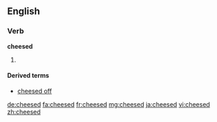 ==English==

===Verb===
'''cheesed'''
# {{en-past of|cheese}}

====Derived terms====
* [[cheesed off]]

[[de:cheesed]]
[[fa:cheesed]]
[[fr:cheesed]]
[[mg:cheesed]]
[[ja:cheesed]]
[[vi:cheesed]]
[[zh:cheesed]]